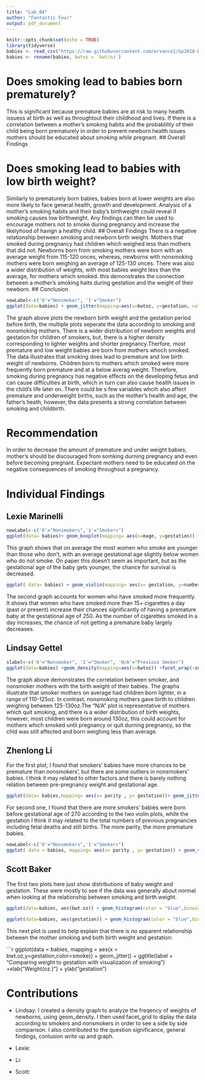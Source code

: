 ---
title: "Lab_04"
author: "Fantastic Four"
output: pdf_document
---

```{r setup, echo=FALSE}
knitr::opts_chunk$set(echo = TRUE)
library(tidyverse)
babies <- read_csv("https://raw.githubusercontent.com/ervance1/Sp2018-Data-Science-repo/master/babies2a.dat")
babies <- rename(babies, bwtoz = `bwt/oz`)
```

# Does smoking lead to babies born prematurely?
This is significant because premature babies are at risk to many health issuess at birth as well as throughtout their childhood and lives. If there is a correlation between a mother's smoking habits and the probablility of their child being born prematurely in order to prevent newborn health issues mothers should be educated about smoking while pregnant.
## Overall Findings 

# Does smoking lead to babies with low birth weight?
Similarly to prematurely born babies, babies born at lower weights are also more likely to face general health, growth and development. Analysis of a mother's smoking habits and their baby's birthweight could reveal if smoking causes low birthweight. Any findings can then be used to encourage mothers not to smoke during pregnancy and increase the likelyhood of havign a healthy child.
## Overall Findings
There is a negative relationship between smoking and newborn birth weight. Mothers that smoked during pregnancy had children which weighed less than mothers that did not. Newborns born from smoking mothers were born with an average weight from 115-120 onces, whereas, newborns with nonsmoking mothers were born weighing an average of 125-130 onces. There was also a wider distribution of weights, with most babies weight less than the average, for mothers which smoked. this demonstrates the connection between a mother's smoking haits during gestation and the weight of their newborn.
## Conclusion 
```{r, echo=FALSE, fig.with=7}
newLabel<-c('0'="Nonsmoker", '1'="Smoker")
ggplot(data=babies) + geom_jitter(mapping=aes(x=bwtoz, y=gestation, color=smoke)) + facet_wrap(~smoke, labeller=labeller(smoke=newLabel)) + geom_smooth(mapping=aes(x=bwtoz, y=gestation), method="lm", se=FALSE) + labs(x="Newborn Birthweight(oz)", y="Duration of Gestation(days)")
```
  The graph above plots the newborn birth weight and the gestation period before birth, the multiple plots seperate the data according to smoking and nonsmoking mothers. There is a wider distribution of newborn weights and gestation for children of smokers, but, there is a higher density corresponding to lighter weights and shorter pregnancy.Therfore, most premature and low weight babies are born from mothers whoch smoked.
  The data illustrates that smoking does lead to premature and low birth weight of newborns. Children born to mothers which smoked were more frequently born premature and at a below averag weight. Therefore, smoking during pregnancy has negative effects on the developing fetus and can cause difficulties at birth, which in turn can also cause health issues in the child's life later on. There could be s few variables whcih also affect premature and underweight births, such as the mother's health and age, the father's heath, however, the data presents a strong correlation between smoking and childbirth.


# Recommendation
In order to decrease the amount of premature and under weight babies, mother's should be discouraged from somking durning pregnancy and even before becoming pregnant. Expectant mothers need to be educated on the negative consequences of smoking throughout a pregnancy.



# Individual Findings

## Lexie Marinelli

```{r, echo= FALSE}
newLabel<-c('0'="Nonsmokers",'1'="Smokers")
ggplot(data= babies)+ geom_boxplot(mapping= aes(x=mage, y=gestation)) +facet_wrap(~smoke, labeller= labeller(smoke=newLabel)) +ggtitle(label="Age of Woman vs. Gestational age of Smokers and Nonsmokers") +xlab(label="Woman's Age")+ ylab(label= "Gestational Age")
```

This graph shows that on average the most women who smoke are younger than those who don't, with an average gestational age slightly below women who do not smoke. On paper this doesn't seem as important, but as the gestational age of the baby gets younger, the chance for survival is decreased. 


```{r, echo= FALSE}
ggplot( data= babies) + geom_violin(mapping= aes(x= gestation, y=number), scale= "area") +ggtitle(label= "Gestational Age vs. Frequency of Smoking")+ xlab(label= "Gestational Age") +ylab(label="Frequency of Smoking")
```

The second graph accounts for women who have smoked more frequently. It shows that women who have smoked more than 15+ cigarettes a day (past or present) increase their chances significantly of having a premature baby at the gestational age of 250. As the number of cigarettes smoked in a day increases, the chance of not getting a premature baby largely decreases. 

## Lindsay Gettel
```{r, echo= FALSE}
slabel<-c('0'="Nonsmoker", '1'="Smoker", 'N/A'="Previous Smoker")
ggplot(data=babies) +geom_density(mapping=aes(x=bwtoz)) +facet_wrap(~smoke, labeller=labeller(smoke=slabel)) + ggtitle("Baby's birthweight comparison of smoker and nonsmoker mothers") + labs(x="Baby's birthweight (oz)", y="Density of babies born at a given weight")

```
  The graph above demonstrates the correlation between smoker, and nonsmoker mothers with the birth weight of their babies. The graphs illustrate that smoker mothers on average had children born lighter, in a range of 110-125oz. In contrast, nonsmoking mothers gave birth to children weighing between 125-130oz.The "N/A" plot is representative of mothers which quit smoking, and there is a wider distribution of birth weights, however, most children were born around 130oz, this could account for mothers which smoked until pregnancy or quit durning pregnancy, so the chld was still affected and born weighing less than average.

## Zhenlong Li
For the first plot, I found that smokers' babies have more chances to be premature than nonsmokers', but there are some outliers in nonsmokers' babies. I think it may related to other factors and there is barely nothing relation between pre-pregnancy weight and gestational age.

```{r}
ggplot(data= babies,mapping= aes(x= parity , y= gestation))+ geom_jitter() +facet_wrap(~smoke, labeller= labeller(smoke=newLabel))
```

For second one, I found that there are more smokers' babies were born before gestational age of 270 according to the two violin plots, while the gestation I think it may related to the total numbers of previous pregnancies including fetal deaths and still births. The more parity, the more premature babies.

```{r, echo= FALSE}
newLabel<-c('0'="Nonsmokers",'1'="Smokers")
ggplot( data = babies, mapping= aes(x= parity , y= gestation)) + geom_violin(scale = "area") +facet_wrap(~smoke, labeller= labeller(smoke = newLabel)) + ggtitle(label="Parity vs. Baby's Gestation between Smokers and Nonsmokers") + ylab(label="Gestation Days")+ xlab(label= "Number of previous pregnancies")
```

## Scott Baker

The first two plots here just show distributions of baby weight and gestation. These were mostly to see if the data was generally about normal when looking at the relationship between smoking and birth weight.

```{r,r, fig.width=4, fig.height=3,echo=FALSE}
ggplot(data=babies, aes(bwt.oz)) + geom_histogram(color = "blue",binwidth = 2) + geom_vline(aes(xintercept=mean(bwt.oz))) + ggtitle(label = "Distribution of weight") +xlab(label= "weight") +ylab(label= "frequency")

ggplot(data=babies, aes(gestation)) + geom_histogram(color = "blue",binwidth = 2) + geom_vline(aes(xintercept=mean(gestation))) + ggtitle(label = "Distribution of gestation") +xlab(label= "Time") +ylab(label= "frequency")

```

This next plot is used to help explain that there is no apparent relationship between the mother smoking and both birth weight and gestation:

```{r,r, fig.width=6, fig.height=5,echo=FALSE}
ggplot(data = babies, mapping = aes(x = bwt.oz,y=gestation,color=smoke)) + geom_jitter() + ggtitle(label = "Comparing weight to gestation with visualization of smoking") +xlab("Weight(oz.)") + ylab("gestation")




# Contributions
* Lindsay: I created a density graph to analyze the freqency of weights of newborns, using geom_density. I then used facet_grid to diplay the data according to smokers and nonsmokers in order to see a side by side comparison. I also contributed to the question significance, general findings, conlusion write up and graph.

* Lexie:

* Li:

* Scott: 
